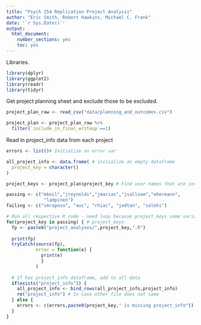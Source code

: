 ```yaml
---
title: "Psych 254 Replication Project Analysis"
author: "Eric Smith, Robert Hawkins, Michael C. Frank"
date: '`r Sys.Date()`'
output:
  html_document:
    number_sections: yes
    toc: yes
---
```


Libraries.

```r
library(dplyr)
library(ggplot2)
library(readr)
library(tidyr)
```

Get project planning sheet and exclude those to be excluded. 

```r
project_plan_raw <- read_csv("data/planning_and_outcomes.csv")

project_plan <- project_plan_raw %>%
  filter(`include_in_final_writeup`==1) 
```

Read in project_info data from each project

```r
errors <- list()# Initialize an error var

all_project_info <- data.frame( # initialize an empty dataframe
  project_key = character()
)

project_keys <- project_plan$project_key # Find user names that are included in 

passing <- c("mkeil","jreynolds","jmarias","jsalloum","ehermann",
              "lampinen")
failing <- c("smraposo", "auc", "rhiac", "jedtan", "salehi")

# Run all respective R code - need loop because project_keys same variable name
for(project_key in passing) { # project_keys
  fp <- paste0("project_analyses/",project_key,".R")
  
  print(fp)
  tryCatch(source(fp), 
           error = function(e) {
             print(e)
             }
           ) 
  
  # If has project_info dataframe, add to all data
  if(exists("project_info")) { 
    all_project_info <- bind_rows(all_project_info,project_info) 
    rm("project_info") # In case other file does not same
  } else {
    errors <- c(errors,paste0(project_key," is missing project_info"))
  }
}
```
